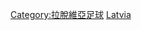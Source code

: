 {{Catnav|頁面分類|...|足球|各國足球|拉脫維亞足球}}
{{Catnav|頁面分類|...|各國體育|拉脫維亞體育|拉脫維亞足球}}
{{Catnav|頁面分類|...|各國體育|各國足球|拉脫維亞足球}}
{{Commonscat|Association football clubs of Latvia}}

[[Category:拉脫維亞足球|Category:拉脫維亞足球]]
[[Category:各國足球會|Latvia]]